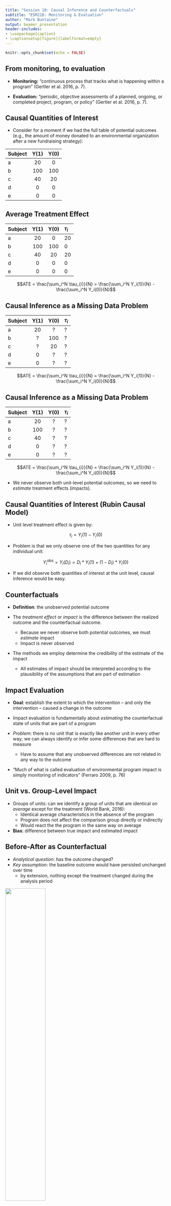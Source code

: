 ```yaml
---
title: "Session 10: Causal Inference and Counterfactuals"
subtitle: "ESM228: Monitoring & Evaluation"
author: "Mark Buntaine"
output: beamer_presentation
header-includes:
- \usepackage{caption}
- \captionsetup[figure]{labelformat=empty}
---
```


```r
knitr::opts_chunk$set(echo = FALSE)
```

## From monitoring, to evaluation

- **Monitoring:** “continuous process that tracks what is happening within a program” (Gertler et al. 2016, p. 7).

- **Evaluation:** “periodic, objective assessments of a planned, ongoing, or completed project, program, or policy” (Gertler et al. 2016, p. 7).


## Causal Quantities of Interest

- Consider for a moment if we had the full table of potential outcomes (e.g., the amount of money donated to an environmental organization after a new fundraising strategy):

Subject     Y(1)             Y(0)
--------   --------------   ----------------
a           20               0
b           100              100
c           40               20
d           0                0
e           0                0
---------  --------------   ----------------

## Average Treatment Effect

Subject     Y(1)             Y(0)              $\tau_{i}$
--------   --------------   ----------------   ----------------
a           20               0                 20
b           100              100               0
c           40               20                20
d           0                0                 0
e           0                0                 0


$$ATE = \frac{\sum_i^N \tau_{i}}{N} = \frac{\sum_i^N Y_i(1)}{N} - \frac{\sum_i^N Y_i(0)}{N}$$

## Causal Inference as a Missing Data Problem

Subject     Y(1)             Y(0)              $\tau_{i}$
--------   --------------   ----------------   ----------------
a           20               ?                 ?
b           ?                100               ?
c           ?                20                ?
d           0                ?                 ?
e           0                ?                 ?


$$ATE = \frac{\sum_i^N \tau_{i}}{N} = \frac{\sum_i^N Y_i(1)}{N} - \frac{\sum_i^N Y_i(0)}{N}$$

## Causal Inference as a Missing Data Problem

Subject     Y(1)             Y(0)              $\tau_{i}$
--------   --------------   ----------------   ----------------
a           20               ?                 ?
b           100              ?                 ?
c           40               ?                 ?
d           0                ?                 ?
e           0                ?                 ?


$$ATE = \frac{\sum_i^N \tau_{i}}{N} = \frac{\sum_i^N Y_i(1)}{N} - \frac{\sum_i^N Y_i(0)}{N}$$

- We never observe both unit-level potential outcomes, so we need to *estimate* treatment effects (impacts).


## Causal Quantities of Interest (Rubin Causal Model)

- Unit level treatment effect is given by:

$$\tau_i = Y_i(1) - Y_i(0)$$

- Problem is that we only observe one of the two quantities for any individual unit:

$$Y_i^{\text{obs}} = Y_i(D_i) = D_i*Y_i(1) + (1-D_i)*Y_i(0)$$

- If we did observe both quantities of interest at the unit level, causal inference would be easy.


## Counterfactuals

- **Definition**: the unobserved potential outcome

- The *treatment effect* or *impact* is the difference between the realized outcome and the counterfactual outcome.
    + Because we never observe both potential outcomes, we must *estimate* impact
    + Impact is never observed
- The methods we employ determine the credibility of the estimate of the impact
    + All estimates of impact should be interpreted according to the plausibility of the assumptions that are part of estimation


## Impact Evaluation

- **Goal**: establish the extent to which the intervention -- and only the intervention -- caused a change in the outcome

- Impact evaluation is fundamentally about *estimating* the counterfactual state of units that are part of a program

- *Problem*: there is no unit that is exactly like another unit in every other way; we can always identify or infer some differences that are hard to measure
    + Have to assume that any unobserved differences are not related in any way to the outcome
    
- "Much of what is called evaluation of environmental program impact is simply monitoring of indicators" (Ferraro 2009, p. 76)
    

## Unit vs. Group-Level Impact

- Groups of units: can we identify a group of units that are identical *on average* except for the treatment (World Bank, 2016):
    + Identical average characteristics in the absence of the program
    + Program does not affect the comparison group directly or indirectly
    + Would react the the program in the same way on average
    
- **Bias**: difference between true impact and estimated impact


## Before-After as Counterfactual

- *Analytical question*: has the outcome changed?
- *Key assumption*: the baseline outcome would have persisted unchanged over time
    + by extension, nothing except the treatment changed during the analysis period

![](figures/9-before-after.png){height=50%}


## Before-After as Counterfactual

![Lagarde 2012, Figure 1](figures/9-trends.png)


## With-Without as Counterfactual

- *Analytical question*: what is the difference in outcomes for treated and untreated units?

- *Key assumption*: there are no systematic differences between the treatment and control units except for the treatment
    + This assumption is especially problematic when units self-select into a program (selection bias)
    
    
## With-Without as Counterfactual: Protected Areas

- Protected areas have lower rates of deforestation than non-protected areas (Andam et al. 2008)
    + Does this mean that protect areas cause less deforestation?
    
![](figures/9-Andam_etal.png){height=50%}

## With-Without as Counterfactual: Protected Areas

![Buntaine et al. 2015](figures/9-buntaine_gec.png)


## With-Without and Model Adjustment as Counterfactual

- *Analytical question*: accounting for the observable characteristics of the units, what is the difference in outcomes in units with and without the treatment?

- *Key assumption*: no omitted variables. After adjusting for observable characteristics, there are no systematic differences between the treatment and control units except for the treatment

![Buntaine et al. 2015](figures/9-buntaine_tab2.png)


## Difference-in-Differences

- *Analytical question*: has the outcome *changed* (over time) differently in the treated units as compared to the control units?
    + Also known as "Before-After-Control-Impact" (BACI) in ecological sciences

- *Key assumption*: the treated and comparison units were on parallel trends prior to the introduction of the treatment


##DD Example, Lobster per trap day (Moland et al. 2013)

![Moland et al. 2013, Figure 1](figures/9-baci0.jpg)


##DD Example, Lobster per trap day (Moland et al. 2013)

![Moland et al. 2013, Figure 2](figures/9-baci.jpg)


##DD Example, Lobster per trap day (Moland et al. 2013)

![Moland et al. 2013, Figure 3](figures/9-baci2.jpg){height=70%}


## Random Allocation of Treatment

- Expected value: average outcome of a random variable
- The expected value of a random sample from a population is equal to the population mean.

$$E[Y_i(1)|D_i=1] \equiv \mu_{Y(1)}$$
$$E[Y_i(0)|D_i=0] \equiv \mu_{Y(0)}$$

- Thus, we are able to gain unbiased estimates of the ATE even when we do not observe all potential outcomes.
- This property holds even when we do not know about, consider, observe, or "control for" other possible causes of the outcome.
- This is the fundamental advantage of experimentation: **unbiased estimation in the presence of unobservables.**


## Estimating the ATE without bias

- With the random assignment of $D$, we can use the potential outcomes that we do observe to form an unbiased estimate of the ATE *within the study sample*:

$$ATE = E[Y_i(1)|D_i=1] - E[Y_i(0)|D_i=0]$$

- We recover the ATE of the *study sample* in expectation even without access to the full table of potential outcomes.
- This is the simplest of experimental estimators: **difference-in-means**


## Ruling out confounders

- Random assignment (or a process that mimics random assignment) is the only way in expectation to rule out both observed and *unobserved* confounds
    + With random assignment, we no longer rely on *no omitted variables* assumption

![](figures/9-confound.png){height=50%}

## Covariates with random assignment

- What about all the other stuff that is related to potential outcomes $Y_i(1)$ and $Y_i(0)$?
- We call these covariate vectors $X$. Because of random sampling:
$$E[X_i|D_i=1] = E[X_i|D_i=0] \equiv \mu_{X_i}$$

- Under random assignment of $D$, there is no expected difference in the covariate profiles of units assigned to treatment and control:
$$E[X_i|D_i=1] - E[X_i|D_i=0] = 0$$

- Thus because of covariate "balance":
$$E[Y_i(0)|X_i,D_i=1] = E[Y_i(0)|X_i,D_i=0]$$

- Treatment and control group have equivalent potential outcomes in expectation.


## Impact evaluation in practice

- Not all programs are suitable for an impact evaluation, as programs cannot be exogenously varied

- Good candidates:
    + Pilot programs applied identically to many units
    + Programs where resource constraints prevent all units from being treated
    + Programs that need testing before going to scale
    
    
    